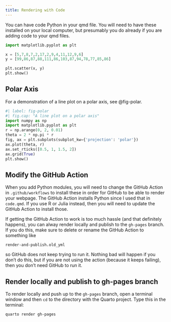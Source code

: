 ```yaml
---
title: Rendering with Code
---
```


You can have code Python in your qmd file. You will need to have these installed on your local computer, but presumably you do already if you are adding code to your qmd files.

```python
import matplotlib.pyplot as plt

x = [5,7,8,7,2,17,2,9,4,11,12,9,6]
y = [99,86,87,88,111,86,103,87,94,78,77,85,86]

plt.scatter(x, y)
plt.show()
```

## Polar Axis

For a demonstration of a line plot on a polar axis, see @fig-polar.

```python
#| label: fig-polar
#| fig.cap: "A line plot on a polar axis"
import numpy as np
import matplotlib.pyplot as plt
r = np.arange(0, 2, 0.01)
theta = 2 * np.pi * r
fig, ax = plt.subplots(subplot_kw={'projection': 'polar'})
ax.plot(theta, r)
ax.set_rticks([0.5, 1, 1.5, 2])
ax.grid(True)
plt.show()
```

## Modify the GitHub Action

When you add Python modules, you will need to change the GitHub Action in `.github/workflows` to install these in order for GitHub to be able to render your webpage. The GitHub Action installs Python since I used that in `code.qmd`. If you use R or Julia instead, then you will need to update the GitHub Action to install those.

If getting the GitHub Action to work is too much hassle (and that definitely happens), you can alway render locally and publish to the `gh-pages` branch. If you do this, make sure to delete or rename the GitHub Action to something like
```
render-and-publish.old_yml
```
so GitHub does not keep trying to run it. Nothing bad will happen if you don't do this, but if you are not using the action (because it keeps failing), then you don't need GitHub to run it.

## Render locally and publish to gh-pages branch

To render locally and push up to the `gh-pages` branch, open a terminal window and then `cd` to the directory with the Quarto project. Type this in the terminal:
```
quarto render gh-pages
```
